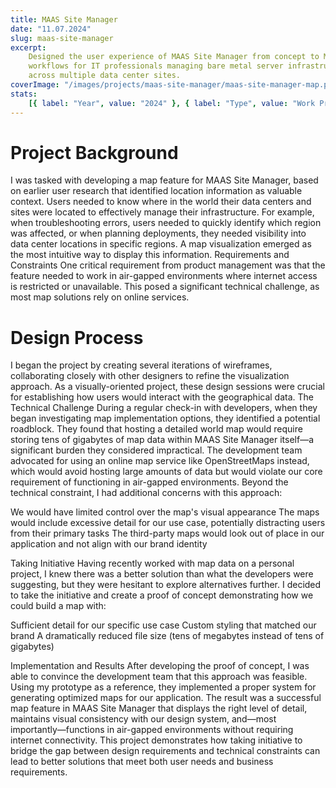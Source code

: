 ```yaml
---
title: MAAS Site Manager
date: "11.07.2024"
slug: maas-site-manager
excerpt:
    Designed the user experience of MAAS Site Manager from concept to MVP. Built
    workflows for IT professionals managing bare metal server infrastructure
    across multiple data center sites.
coverImage: "/images/projects/maas-site-manager/maas-site-manager-map.png"
stats:
    [{ label: "Year", value: "2024" }, { label: "Type", value: "Work Project" }]
---
```


# Project Background

I was tasked with developing a map feature for MAAS Site Manager, based on
earlier user research that identified location information as valuable context.
Users needed to know where in the world their data centers and sites were
located to effectively manage their infrastructure. For example, when
troubleshooting errors, users needed to quickly identify which region was
affected, or when planning deployments, they needed visibility into data center
locations in specific regions. A map visualization emerged as the most intuitive
way to display this information. Requirements and Constraints One critical
requirement from product management was that the feature needed to work in
air-gapped environments where internet access is restricted or unavailable. This
posed a significant technical challenge, as most map solutions rely on online
services.

# Design Process

I began the project by creating several iterations of wireframes, collaborating
closely with other designers to refine the visualization approach. As a
visually-oriented project, these design sessions were crucial for establishing
how users would interact with the geographical data. The Technical Challenge
During a regular check-in with developers, when they began investigating map
implementation options, they identified a potential roadblock. They found that
hosting a detailed world map would require storing tens of gigabytes of map data
within MAAS Site Manager itself—a significant burden they considered
impractical. The development team advocated for using an online map service like
OpenStreetMaps instead, which would avoid hosting large amounts of data but
would violate our core requirement of functioning in air-gapped environments.
Beyond the technical constraint, I had additional concerns with this approach:

We would have limited control over the map's visual appearance The maps would
include excessive detail for our use case, potentially distracting users from
their primary tasks The third-party maps would look out of place in our
application and not align with our brand identity

Taking Initiative Having recently worked with map data on a personal project, I
knew there was a better solution than what the developers were suggesting, but
they were hesitant to explore alternatives further. I decided to take the
initiative and create a proof of concept demonstrating how we could build a map
with:

Sufficient detail for our specific use case Custom styling that matched our
brand A dramatically reduced file size (tens of megabytes instead of tens of
gigabytes)

Implementation and Results After developing the proof of concept, I was able to
convince the development team that this approach was feasible. Using my
prototype as a reference, they implemented a proper system for generating
optimized maps for our application. The result was a successful map feature in
MAAS Site Manager that displays the right level of detail, maintains visual
consistency with our design system, and—most importantly—functions in air-gapped
environments without requiring internet connectivity. This project demonstrates
how taking initiative to bridge the gap between design requirements and
technical constraints can lead to better solutions that meet both user needs and
business requirements.
